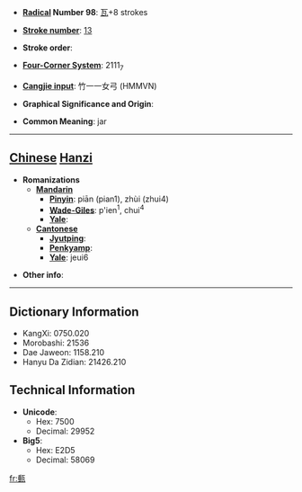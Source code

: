 * '''[[Wiktionary:Chinese radical index| Radical]] Number 98''': [[Wiktionary:Chinese radical index 瓦|瓦]]+8 strokes

* '''[[Wiktionary:Chinese total strokes index|Stroke number]]''': [[Wiktionary:Chinese total strokes index 13|13]]

* '''Stroke order''': 

* '''[[Wiktionary:Chinese four corner index|Four-Corner System]]''': 2111<sub>7</sub>

* '''[[Wiktionary:Chinese Cangjie index|Cangjie input]]''': 竹一一女弓 (HMMVN)

* '''Graphical Significance and Origin''': 

* '''Common Meaning''': jar

----

== [[Chinese]] [[Hanzi]] ==

* '''Romanizations'''
** '''[[Mandarin]]'''
*** '''[[Pinyin]]''': piān (pian1), zhùi (zhui4)
*** '''[[Wade-Giles]]''': p'ien<sup>1</sup>, chui<sup>4</sup>
*** '''[[Yale]]''': 
** '''[[Cantonese]]'''
*** '''[[Jyutping]]''':
*** '''[[Penkyamp]]''': 
*** '''[[Yale]]''': jeui6

* '''Other info''': 

----

== Dictionary Information ==

* KangXi: 0750.020
* Morobashi: 21536
* Dae Jaweon: 1158.210
* Hanyu Da Zidian: 21426.210

== Technical Information ==

* '''Unicode''':
** Hex: 7500
** Decimal: 29952
* '''Big5''':
** Hex: E2D5
** Decimal: 58069

[[fr:甀]]